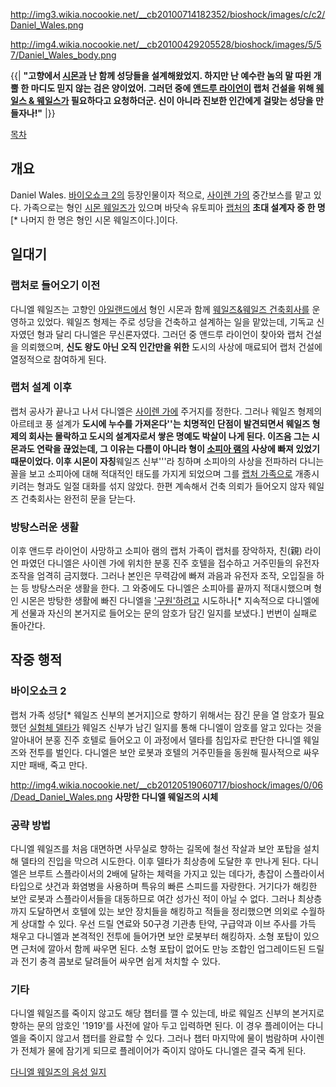 http://img3.wikia.nocookie.net/__cb20100714182352/bioshock/images/c/c2/Daniel_Wales.png

http://img4.wikia.nocookie.net/__cb20100429205528/bioshock/images/5/57/Daniel_Wales_body.png

{{| '''"고향에서 [[시몬 웨일즈|시몬]]과 난 함께 성당들을 설계해왔었지. 하지만 난 예수란 놈의 말 따윈 개뿔 한 마디도 믿지 않는 검은 양이었어. 그러던 중에 [[앤드루 라이언]]이 랩처 건설을 위해 [[웨일스&웨일스 건축회사|웨일스 & 웨일스]]가 필요하다고 요청하더군. 신이 아니라 진보한 인간에게 걸맞는 성당을 만들자나!"''' |}}

[[목차]]

== 개요 ==
Daniel Wales. [[바이오쇼크 2]]의 등장인물이자 적으로, [[사이렌 가]]의 중간보스를 맡고 있다. 가족으로는 형인 [[시몬 웨일즈]]가 있으며 바닷속 유토피아 [[랩처]]의 '''초대 설계자 중 한 명'''[* 나머지 한 명은 형인 시몬 웨일즈이다.]이다.
== 일대기 ==
=== 랩처로 들어오기 이전 ===
다니엘 웨일즈는 고향인 [[아일랜드]]에서 형인 시몬과 함께 [[웨일즈&웨일즈 건축회사]]를 운영하고 있었다. 웨일즈 형제는 주로 성당을 건축하고 설계하는 일을 맡았는데, 기독교 신자였던 형과 달리 다니엘은 무신론자였다. 그러던 중 앤드루 라이언이 찾아와 랩처 건설을 의뢰했으며, '''신도 왕도 아닌 오직 인간만을 위한''' 도시의 사상에 매료되어 랩처 건설에 열정적으로 참여하게 된다.

=== 랩처 설계 이후 ===
랩처 공사가 끝나고 나서 다니엘은 [[사이렌 가]]에 주거지를 정한다. 그러나 웨일즈 형제의 아르테코 풍 설계가 '''도시에 누수를 가져온다''는 치명적인 단점이 발견되면서 웨일즈 형제의 회사는 몰락하고 도시의 설계자로서 쌓은 명예도 박살이 나게 된다. 이즈음 그는 시몬과도 연락을 끊었는데, 그 이유는 다름이 아니라 형이 [[소피아 램]]의 사상에 빠져 있었기 때문이었다. 이후 시몬이 자칭 '''웨일즈 신부'''라 칭하며 소피아의 사상을 전파하러 다니는 꼴을 보고 소피아에 대해 적대적인 태도를 가지게 되었으며 그를 [[랩처 가족]]으로 개종시키려는 형과도 일절 대화를 섞지 않았다. 한편 계속해서 건축 의뢰가 들어오지 않자 웨일즈 건축회사는 완전히 문을 닫는다.

=== 방탕스러운 생활 ===
이후 앤드루 라이언이 사망하고 소피아 램의 랩처 가족이 랩처를 장악하자, 친(親) 라이언 파였던 다니엘은 사이렌 가에 위치한 분홍 진주 호텔을 접수하고 거주민들의 유전자 조작을 엄격히 금지했다. 그러나 본인은 무력감에 빠져 과음과 유전자 조작, 오입질을 하는 등 방탕스러운 생활을 한다. 그 와중에도 다니엘은 소피아를 끝까지 적대시했으며 형인 시몬은 방탕한 생활에 빠진 다니엘을 [[개종|'구원']]하려고 시도하나[* 지속적으로 다니엘에게 선물과 자신의 본거지로 들어오는 문의 암호가 담긴 일지를 보냈다.] 번번이 실패로 돌아간다.

== 작중 행적 ==
=== 바이오쇼크 2 ===
랩처 가족 성당[* 웨일즈 신부의 본거지]으로 향하기 위해서는 잠긴 문을 열 암호가 필요했던 [[실험체 델타]]가 웨일즈 신부가 남긴 일지를 통해 다니엘이 암호를 알고 있다는 것을 알아내어 분홍 진주 호텔로 들어오고 이 과정에서 델타를 침입자로 판단한 다니엘 웨일즈와 전투를 벌인다. 다니엘은 보안 로봇과 호텔의 거주민들을 동원해 필사적으로 싸우지만 패배, 죽고 만다.

http://img4.wikia.nocookie.net/__cb20120519060717/bioshock/images/0/06/Dead_Daniel_Wales.png
'''사망한 다니엘 웨일즈의 시체'''

=== 공략 방법 ===
다니엘 웨일즈를 처음 대면하면 사무실로 향하는 길목에 철선 작살과 보안 포탑을 설치해 델타의 진입을 막으려 시도한다. 이후 델타가 최상층에 도달한 후 만나게 된다. 다니엘은 브루트 스플라이서의 2배에 달하는 체력을 가지고 있는 데다가, 총잡이 스플라이서 타입으로 샷건과 화염병을 사용하며 특유의 빠른 스피드를 자랑한다. 거기다가 해킹한 보안 로봇과 스플라이서들을 대동하므로 여간 성가신 적이 아닐 수 없다. 그러나 최상층까지 도달하면서 호텔에 있는 보안 장치들을 해킹하고 적들을 정리했으면 의외로 수월하게 상대할 수 있다. 우선 드릴 연료와 50구경 기관총 탄약, 구급약과 이브 주사를 가득 채우고 다니엘과 본격적인 전투에 들어가면 보안 로봇부터 해킹하자. 소형 포탑이 있으면 근처에 깔아서 함께 싸우면 된다. 소형 포탑이 없어도 만능 조합인 업그레이드된 드릴과 전기 충격 콤보로 달려들어 싸우면 쉽게 처치할 수 있다.

=== 기타 ===
다니엘 웨일즈를 죽이지 않고도 해당 챕터를 깰 수 있는데, 바로 웨일즈 신부의 본거지로 향하는 문의 암호인 '1919'를 사전에 알아 두고 입력하면 된다. 이 경우 플레이어는 다니엘을 죽이지 않고서 챕터를 완료할 수 있다. 그러나 챕터 마지막에 물이 범람하며 사이렌 가 전체가 물에 잠기게 되므로 플레이어가 죽이지 않아도 다니엘은 결국 죽게 된다.

[http://blog.naver.com/dkxmffktm59/110183605663 다니엘 웨일즈의 음성 일지]
